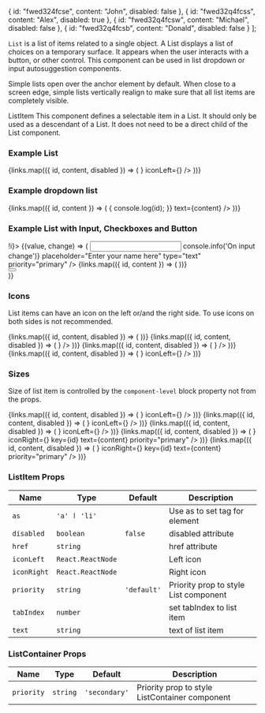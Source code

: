 
  {
    id: "fwed324fcse",
    content: "John",
    disabled: false
  },
  {
    id: "fwed32q4fcss",
    content: "Alex",
    disabled: true
  },
  {
    id: "fwed32q4fcsw",
    content: "Michael",
    disabled: false
  },
  {
    id: "fwed32q4fcsb",
    content: "Donald",
    disabled: false
  }
];

`List` is a list of items related to a single object.
A List displays a list of choices on a temporary surface. It appears when the user interacts with a button, or other control.
This component can be used in list dropdown or input autosuggestion components.

Simple lists open over the anchor element by default.
When close to a screen edge, simple lists vertically realign to make sure that all list items are completely visible.

ListItem
This component defines a selectable item in a List. It should only be used as a descendant of a List.
It does not need to be a direct child of the List component.

### Example List

<Playground>
  <block.L>
    <ListContainer priority="primary" style={{ width: '100%' }}>
      {links.map(({ id, content, disabled }) => (
        <ListItem
          key={id}
          disabled={disabled}
          text={content}
          iconRight={<IconInfo />}
          iconLeft={<IconInfo />}
        />
      ))}
    </ListContainer>
  </block.L>
</Playground>

### Example dropdown list

<Playground>
  <Surface>
    <ListContainer priority="primary" style={{ width: '100%' }} as="ul">
      {links.map(({ id, content }) => (
        <ListItem
          tabIndex={1}
          key={id}
          onClick={() => {
            console.log(id);
          }}
          text={content}
        />
      ))}
    </ListContainer>
  </Surface>
</Playground>

### Example List with Input, Checkboxes and Button

<Playground>
  <block.L>
    <State initial={false} change={(i) => !i}>
      {(value, change) => (
        <ListContainer priority="primary" style={{ width: '100%' }}>
          <Surface>
            <Input
              name="name"
              onChange={(event) => console.info('On input change')}
              placeholder="Enter your name here"
              type="text"
              priority="primary"
            />
            {links.map(({ id, content }) => (
              <Checkbox
                checked={value}
                id="small"
                onChange={change}
                text={content}
                priority="primary"
                key={id}
              />
            ))}
            <div style={{ display: 'flex', flexDirection: 'column' }}>
              <Button text="Show more" priority="primary" />
            </div>
          </Surface>
        </ListContainer>
      )}
    </State>
  </block.L>
</Playground>

### Icons

List items can have an icon on the left or/and the right side. To use icons on both sides is not recommended.

<Playground>
  <Surface priority="primary">
    <ListContainer style={{ width: '100%' }}>
      {links.map(({ id, content, disabled }) => (
        <ListItem key={id} as="a" href={`#${id}`} disabled={disabled} text={content} />
      ))}
    </ListContainer>
  </Surface>
  <Surface priority="primary">
    <ListContainer style={{ width: '100%' }}>
      {links.map(({ id, content, disabled }) => (
        <ListItem key={id} disabled={disabled} text={content} iconLeft={<IconInfo />} />
      ))}
    </ListContainer>
  </Surface>
  <Surface priority="primary">
    <ListContainer style={{ width: '100%' }}>
      {links.map(({ id, content, disabled }) => (
        <ListItem key={id} disabled={disabled} text={content} iconRight={<IconInfo />} />
      ))}
    </ListContainer>
  </Surface>
  <Surface priority="primary">
    <ListContainer style={{ width: '100%' }}>
      {links.map(({ id, content, disabled }) => (
        <ListItem
          key={id}
          disabled={disabled}
          text={content}
          iconRight={<IconInfo />}
          iconLeft={<IconInfo />}
        />
      ))}
    </ListContainer>
  </Surface>
</Playground>

### Sizes

Size of list item is controlled by the `component-level` block property not from the props.

<Playground>
  <block.S>
    <ListContainer priority="primary" style={{ width: '100%' }}>
      {links.map(({ id, content, disabled }) => (
        <ListItem
          key={id}
          disabled={disabled}
          text={content}
          iconRight={<IconInfo />}
          iconLeft={<IconInfo />}
        />
      ))}
    </ListContainer>
  </block.S>
  <block.M>
    <ListContainer priority="primary" style={{ width: '100%' }}>
      {links.map(({ id, content, disabled }) => (
        <ListItem
          key={id}
          disabled={disabled}
          text={content}
          iconRight={<IconInfo />}
          iconLeft={<IconInfo />}
        />
      ))}
    </ListContainer>
  </block.M>
  <block.L>
    <ListContainer priority="primary" style={{ width: '100%' }}>
      {links.map(({ id, content, disabled }) => (
        <ListItem
          key={id}
          disabled={disabled}
          text={content}
          iconRight={<IconInfo />}
          iconLeft={<IconInfo />}
        />
      ))}
    </ListContainer>
  </block.L>
  <block.XL>
    <ListContainer priority="primary" style={{ width: '100%' }} as="ul">
      {links.map(({ id, content, disabled }) => (
        <ListItem
          disabled={disabled}
          iconLeft={<IconInfo />}
          iconRight={<IconInfo />}
          key={id}
          text={content}
          priority="primary"
        />
      ))}
    </ListContainer>
  </block.XL>
  <block.H>
    <ListContainer priority="primary" style={{ width: '100%' }} as="ul">
      {links.map(({ id, content, disabled }) => (
        <ListItem
          disabled={disabled}
          iconLeft={<IconInfo />}
          iconRight={<IconInfo />}
          key={id}
          text={content}
          priority="primary"
        />
      ))}
    </ListContainer>
  </block.H>
</Playground>

### ListItem Props

| Name        | Type              | Default     | Description                           |
| ----------- | ----------------- | ----------- | ------------------------------------- |
| `as`        | `'a' ӏ 'li'`      |             | Use as to set tag for element         |
| `disabled`  | `boolean`         | `false `    | disabled attribute                    |
| `href`      | `string`          |             | href attribute                        |
| `iconLeft`  | `React.ReactNode` |             | Left icon                             |
| `iconRight` | `React.ReactNode` |             | Right icon                            |
| `priority`  | `string`          | `'default'` | Priority prop to style List component |
| `tabIndex`  | `number`          |             | set tabIndex to list item             |
| `text`      | `string`          |             | text of list item                     |

### ListContainer Props

| Name       | Type     | Default       | Description                                    |
| ---------- | -------- | ------------- | ---------------------------------------------- |
| `priority` | `string` | `'secondary'` | Priority prop to style ListContainer component |
